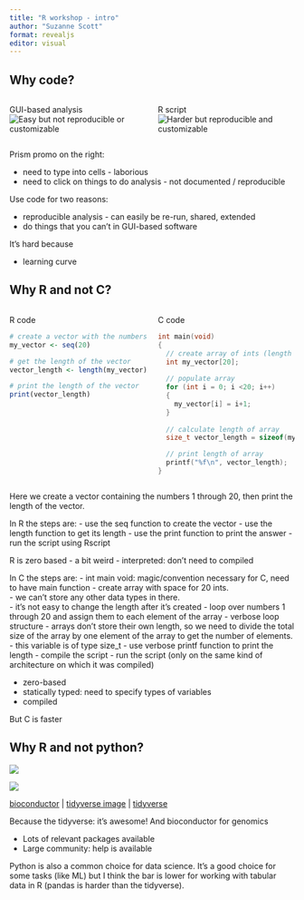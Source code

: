 ```yaml
---
title: "R workshop - intro"
author: "Suzanne Scott"
format: revealjs
editor: visual
---
```


## Why code?

::: columns
::: {.column width="50%"}
GUI-based analysis
![Easy but not reproducible or customizable](images/prism.png)
:::

::: {.column width="50%"}
R script
![Harder but reproducible and customizable](images/empty_script.png)
:::
:::

::: notes

Prism promo on the right:

 - need to type into cells - laborious
 - need to click on things to do analysis - not documented / reproducible
 

Use code for two reasons:

-   reproducible analysis - can easily be re-run, shared, extended
-   do things that you can't in GUI-based software

It's hard because

-   learning curve
:::


## Why R and not C?

::: columns
::: {.column width="50%"}
R code
```.R
# create a vector with the numbers 1 through 20
my_vector <- seq(20)

# get the length of the vector
vector_length <- length(my_vector)

# print the length of the vector
print(vector_length)
```
:::

::: {.column width="50%"}
C code

```.c
int main(void) 
{
  // create array of ints (length 20)
  int my_vector[20];
  
  // populate array
  for (int i = 0; i <20; i++)
  {
    my_vector[i] = i+1;
  }
  
  // calculate length of array
  size_t vector_length = sizeof(my_vector) / sizeof(my_vector[0]);

  // print length of array
  printf("%f\n", vector_length);
}
```
:::
:::


::: notes

Here we create a vector containing the numbers 1 through 20, then print the length of the vector.

In R the steps are:
 - use the seq function to create the vector
 - use the length function to get its length
 - use the print function to print the answer
 - run the script using Rscript
 
R is zero based - a bit weird
- interpreted: don't need to compiled


In C the steps are:
 - int main void: magic/convention necessary for C, need to have main function
 - create array with space for 20 ints.  
   - we can't store any other data types in there.  
   - it's not easy to change the length after it's created
 - loop over numbers 1 through 20 and assign them to each element of the array
   - verbose loop structure
 - arrays don't store their own length, so we need to divide the total size of the array by one element of the array to get the number of elements.  
   - this variable is of type size_t
 - use verbose printf function to print the length
 - compile the script
 - run the script (only on the same kind of architecture on which it was compiled)
 
- zero-based
- statically typed: need to specify types of variables
- compiled
 
But C is faster

:::

## Why R and not python?

::: {.r-stack}


![](images/logo_bioconductor.gif){.fragment}


![](images/tidyverse-package-workflow.png){.fragment}

:::

::: aside
[bioconductor](https://www.bioconductor.org/) | [tidyverse image](https://teachdatascience.com/tidyverse/) | [tidyverse](https://www.tidyverse.org/)

:::

::: notes 

Because the tidyverse:  it's awesome!  And bioconductor for genomics

-   Lots of relevant packages available
-   Large community: help is available


Python is also a common choice for data science.  It's a good choice for some tasks (like ML) but I think the bar is lower for working with tabular data in R (pandas is harder than the tidyverse).


:::
